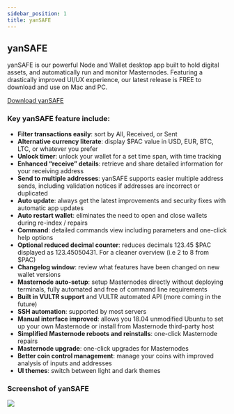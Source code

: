 ```yaml
---
sidebar_position: 1
title: yanSAFE
---
```



## yanSAFE

yanSAFE is our powerful Node and Wallet desktop app built to hold digital assets, and  automatically run and monitor Masternodes. Featuring a drastically improved UI/UX experience, our latest release is FREE to download and use on Mac and PC.

[Download yanSAFE](https://pacprotocol.com/network-product/pacsafe)

### Key yanSAFE feature include:

* **Filter transactions easily**: sort by All, Received, or Sent
* **Alternative currency literate**: display $PAC value in USD, EUR, BTC, LTC, or whatever you prefer
* **Unlock timer**: unlock your wallet for a set time span, with time tracking
* **Enhanced “receive” details**: retrieve and share detailed information for your receiving address
* **Send to multiple addresses**: yanSAFE supports easier multiple address sends, including validation notices if addresses are incorrect or duplicated
* **Auto update**: always get the latest improvements and security fixes with automatic app updates
* **Auto restart wallet**: eliminates the need to open and close wallets during re-index / repairs
* **Command**: detailed commands view including parameters and one-click help options
* **Optional reduced decimal counter**: reduces decimals 123.45 $PAC displayed as 123.45050431. For a cleaner overview (i.e 2 to 8 from $PAC) 
* **Changelog window**: review what features have been changed on new wallet versions
* **Masternode auto-setup**: setup Masternodes directly without deploying terminals, fully automated and free of command line requirements
* **Built in VULTR support** and VULTR automated API (more coming in the future)
* **SSH automation**: supported by most servers
* **Manual interface improved**: allows you 18.04 unmodified Ubuntu to set up your own Masternode or install from Masternode third-party host
* **Simplified Masternode reboots and reinstalls**: one-click Masternode repairs
* **Masternode upgrade**: one-click upgrades for Masternodes
* **Better coin control management**: manage your coins with improved analysis of inputs and addresses
* **UI themes**: switch between light and dark themes

### Screenshot of yanSAFE

<div class="center">
<img class="max" src="/img/screenshot/yansafe.png"/>
</div>
